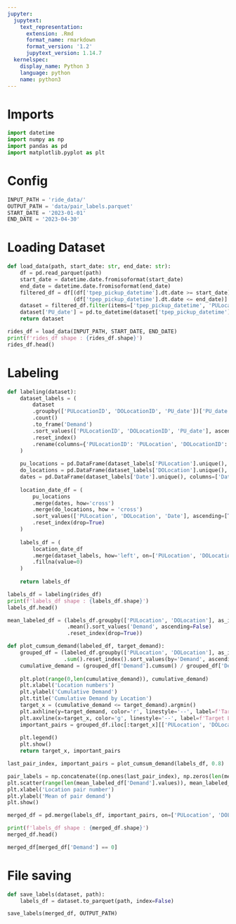 ```yaml
---
jupyter:
  jupytext:
    text_representation:
      extension: .Rmd
      format_name: rmarkdown
      format_version: '1.2'
      jupytext_version: 1.14.7
  kernelspec:
    display_name: Python 3
    language: python
    name: python3
---
```


# Imports

```python
import datetime
import numpy as np
import pandas as pd
import matplotlib.pyplot as plt
```

# Config

```python
INPUT_PATH = 'ride_data/'
OUTPUT_PATH = 'data/pair_labels.parquet'
START_DATE = '2023-01-01'
END_DATE = '2023-04-30'
```

# Loading Dataset

```python
def load_data(path, start_date: str, end_date: str):
    df = pd.read_parquet(path) 
    start_date = datetime.date.fromisoformat(start_date)
    end_date = datetime.date.fromisoformat(end_date)
    filtered_df = df[(df['tpep_pickup_datetime'].dt.date >= start_date) &
                     (df['tpep_pickup_datetime'].dt.date <= end_date)]
    dataset = filtered_df.filter(items=['tpep_pickup_datetime', 'PULocationID', 'DOLocationID'])
    dataset['PU_date'] = pd.to_datetime(dataset['tpep_pickup_datetime'].dt.date)
    return dataset
```

```python
rides_df = load_data(INPUT_PATH, START_DATE, END_DATE)
print(f'rides_df shape : {rides_df.shape}')
rides_df.head()
```

# Labeling

```python
def labeling(dataset):
    dataset_labels = (
        dataset
        .groupby(['PULocationID', 'DOLocationID', 'PU_date'])['PU_date']
        .count()
        .to_frame('Demand')
        .sort_values(['PULocationID', 'DOLocationID', 'PU_date'], ascending=[True, True, True])
        .reset_index()
        .rename(columns={'PULocationID': 'PULocation', 'DOLocationID': 'DOLocation', 'PU_date': 'Date'})
    )
  
    pu_locations = pd.DataFrame(dataset_labels['PULocation'].unique(), columns=['PULocation'])
    do_locations = pd.DataFrame(dataset_labels['DOLocation'].unique(), columns=['DOLocation'])
    dates = pd.DataFrame(dataset_labels['Date'].unique(), columns=['Date'])
    
    location_date_df = (
        pu_locations
        .merge(dates, how='cross')
        .merge(do_locations, how = 'cross')
        .sort_values(['PULocation', 'DOLocation', 'Date'], ascending=[True, True, True])
        .reset_index(drop=True)
    )
    
    labels_df = (
        location_date_df
        .merge(dataset_labels, how='left', on=['PULocation', 'DOLocation', 'Date'])
        .fillna(value=0)
    )
    
    return labels_df
```

```python
labels_df = labeling(rides_df)
print(f'labels_df shape : {labels_df.shape}')
labels_df.head()
```

```python
mean_labeled_df = (labels_df.groupby(['PULocation', 'DOLocation'], as_index=False)['Demand']
                   .mean().sort_values('Demand', ascending=False)
                   .reset_index(drop=True))
```

```python
def plot_cumsum_demand(labeled_df, target_demand):
    grouped_df = (labeled_df.groupby(['PULocation', 'DOLocation'], as_index=False)['Demand']
                  .sum().reset_index().sort_values(by='Demand', ascending=False).reset_index(drop=True))
    cumulative_demand = (grouped_df['Demand'].cumsum() / grouped_df['Demand'].sum()).to_numpy()
    
    plt.plot(range(0,len(cumulative_demand)), cumulative_demand)
    plt.xlabel('Location numbers')
    plt.ylabel('Cumulative Demand')
    plt.title('Cumulative Demand by Location')
    target_x = (cumulative_demand <= target_demand).argmin()
    plt.axhline(y=target_demand, color='r', linestyle='--', label=f'Target Demand ({target_demand})')
    plt.axvline(x=target_x, color='g', linestyle='--', label=f'Target Location ({target_x})')
    important_pairs = grouped_df.iloc[:target_x][['PULocation', 'DOLocation']]
    
    plt.legend() 
    plt.show()
    return target_x, important_pairs
```

```python
last_pair_index, important_pairs = plot_cumsum_demand(labels_df, 0.8)
```

```python
pair_labels = np.concatenate((np.ones(last_pair_index), np.zeros(len(mean_labeled_df) - last_pair_index)))
plt.scatter(range(len(mean_labeled_df['Demand'].values)), mean_labeled_df['Demand'].values, c = pair_labels)
plt.xlabel('Location pair number')
plt.ylabel('Mean of pair demand')
plt.show()
```

```python
merged_df = pd.merge(labels_df, important_pairs, on=['PULocation', 'DOLocation'], how='inner')
```

```python
print(f'labels_df shape : {merged_df.shape}')
merged_df.head()
```

```python
merged_df[merged_df['Demand'] == 0]
```

# File saving

```python
def save_labels(dataset, path):
    labels_df = dataset.to_parquet(path, index=False)
```

```python
save_labels(merged_df, OUTPUT_PATH)
```
